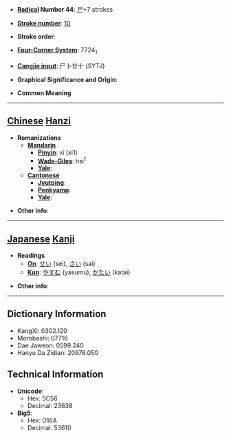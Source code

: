 * '''[[Wiktionary:Chinese radical index| Radical]] Number 44''': [[Wiktionary:Chinese radical index 尸|尸]]+7 strokes

* '''[[Wiktionary:Chinese total strokes index|Stroke number]]''': [[Wiktionary:Chinese total strokes index 10|10]]

* '''Stroke order''': 

* '''[[Wiktionary:Chinese four corner index|Four-Corner System]]''': 7724<sub>1</sub>

* '''[[Wiktionary:Chinese Cangjie index|Cangjie input]]''': 尸卜廿十 (SYTJ)

* '''Graphical Significance and Origin''': 

* '''Common Meaning'''

----

== [[Chinese]] [[Hanzi]] ==

* '''Romanizations'''
** '''[[Mandarin]]'''
*** '''[[Pinyin]]''': xī (xi1)
*** '''[[Wade-Giles]]''': hsi<sup>1</sup>
*** '''[[Yale]]''': 
** '''[[Cantonese]]'''
*** '''[[Jyutping]]''':
*** '''[[Penkyamp]]''': 
*** '''[[Yale]]''': 

* '''Other info''': 

----

== [[Japanese]] [[Kanji]] ==

* '''Readings'''
** '''[[On]]''': [[せい]] (sei), [[さい]] (sai)
** '''[[Kun]]''': [[やすむ]] (yasumu), [[かたい]] (katai)

* '''Other info''':  

----

== Dictionary Information ==

* KangXi: 0302.120
* Morobashi: 07716
* Dae Jaweon: 0599.240
* Hanyu Da Zidian: 20976.050

== Technical Information ==

* '''Unicode''':
** Hex: 5C56
** Decimal: 23638
* '''Big5''':
** Hex: D16A
** Decimal: 53610